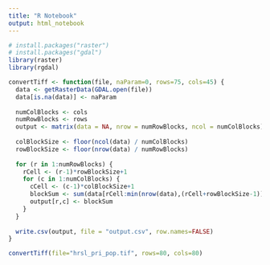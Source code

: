 ```yaml
---
title: "R Notebook"
output: html_notebook
---
```


```r
# install.packages("raster")
# install.packages("gdal")
library(raster)
library(rgdal)

convertTiff <- function(file, naParam=0, rows=75, cols=45) {
  data <- getRasterData(GDAL.open(file))
  data[is.na(data)] <- naParam
  
  numColBlocks <- cols
  numRowBlocks <- rows
  output <- matrix(data = NA, nrow = numRowBlocks, ncol = numColBlocks)
  
  colBlockSize <- floor(ncol(data) / numColBlocks)
  rowBlockSize <- floor(nrow(data) / numRowBlocks)
  
  for (r in 1:numRowBlocks) {
    rCell <- (r-1)*rowBlockSize+1
    for (c in 1:numColBlocks) {
      cCell <- (c-1)*colBlockSize+1
      blockSum <- sum(data[rCell:min(nrow(data),(rCell+rowBlockSize-1)), cCell:min(ncol(data),(cCell+colBlockSize-1))])
      output[r,c] <- blockSum
    }
  }
  
  write.csv(output, file = "output.csv", row.names=FALSE)
}

convertTiff(file="hrsl_pri_pop.tif", rows=80, cols=80)
```

